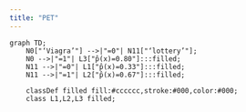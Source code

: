```yaml
---
title: "PET"
---
```


```mermaid

graph TD;
    N0["‘Viagra’"] -->|"=0"| N11["‘lottery’"];
    N0 -->|"=1"| L3["p̂(x)=0.80"]:::filled;
    N11 -->|"=0"| L1["p̂(x)=0.33"]:::filled;
    N11 -->|"=1"| L2["p̂(x)=0.67"]:::filled;

    classDef filled fill:#cccccc,stroke:#000,color:#000;
    class L1,L2,L3 filled;


```